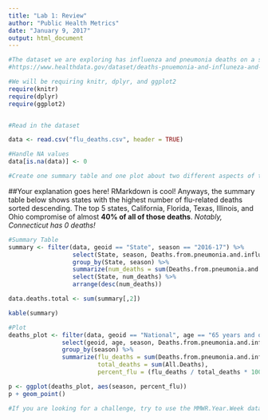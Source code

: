 ```yaml
---
title: "Lab 1: Review"
author: "Public Health Metrics"
date: "January 9, 2017"
output: html_document
---
```


```r
#The dataset we are exploring has influenza and pneumonia deaths on a state and national level, over time.
#https://www.healthdata.gov/dataset/deaths-pnuemonia-and-influneza-and-all-deaths-state-and-region-national-center-health

#We will be requiring knitr, dplyr, and ggplot2
require(knitr)
require(dplyr)
require(ggplot2)


#Read in the dataset

data <- read.csv("flu_deaths.csv", header = TRUE)

#Handle NA values
data[is.na(data)] <- 0

#Create one summary table and one plot about two different aspects of the dataset. Include a small paragraph explaining what each table/plot is showing.

```

##Your explanation goes here!
RMarkdown is cool! Anyways, the summary table below shows states with the highest number of flu-related deaths sorted descending. The top 5 states, California, Florida, Texas, Illinois, and Ohio compromise of almost **40% of all of those deaths**. *Notably, Connecticut has 0 deaths!*

```r
#Summary Table
summary <- filter(data, geoid == "State", season == "2016-17") %>%
                  select(State, season, Deaths.from.pneumonia.and.influenza) %>%
                  group_by(State, season) %>%
                  summarize(num_deaths = sum(Deaths.from.pneumonia.and.influenza)) %>%
                  select(State, num_deaths) %>%
                  arrange(desc(num_deaths))

data.deaths.total <- sum(summary[,2])

kable(summary)
```

```r
#Plot
deaths_plot <- filter(data, geoid == "National", age == "65 years and older") %>%
               select(geoid, age, season, Deaths.from.pneumonia.and.influenza, All.Deaths) %>%
               group_by(season) %>%
               summarize(flu_deaths = sum(Deaths.from.pneumonia.and.influenza), 
                         total_deaths = sum(All.Deaths), 
                         percent_flu = (flu_deaths / total_deaths * 100))

p <- ggplot(deaths_plot, aes(season, percent_flu))
p + geom_point()
```

```r
#If you are looking for a challenge, try to use the MMWR.Year.Week data to show the number of deaths over time for one season

```
